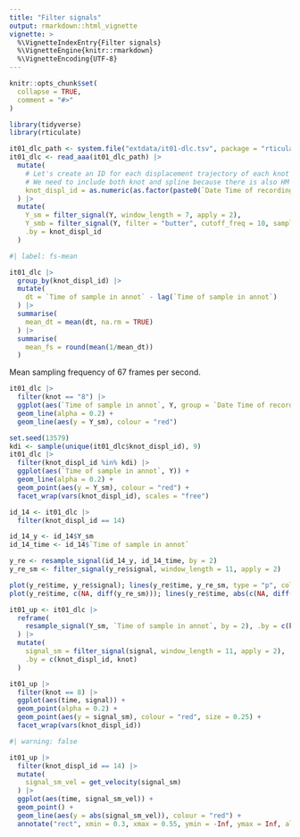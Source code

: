```yaml
---
title: "Filter signals"
output: rmarkdown::html_vignette
vignette: >
  %\VignetteIndexEntry{Filter signals}
  %\VignetteEngine{knitr::rmarkdown}
  %\VignetteEncoding{UTF-8}
---
```


```r
knitr::opts_chunk$set(
  collapse = TRUE,
  comment = "#>"
)
```

```r
library(tidyverse)
library(rticulate)
```

```r
it01_dlc_path <- system.file("extdata/it01-dlc.tsv", package = "rticulate")
it01_dlc <- read_aaa(it01_dlc_path) |> 
  mutate(
    # Let's create an ID for each displacement trajectory of each knot in each recording
    # We need to include both knot and spline because there is also HM spline and STM spline
    knot_displ_id = as.numeric(as.factor(paste0(`Date Time of recording`, spline, knot)))
  ) |> 
  mutate(
    Y_sm = filter_signal(Y, window_length = 7, apply = 2),
    Y_smb = filter_signal(Y, filter = "butter", cutoff_freq = 10, sampling_freq = 67),
    .by = knot_displ_id
  )
```


```r
#| label: fs-mean

it01_dlc |>
  group_by(knot_displ_id) |>
  mutate(
    dt = `Time of sample in annot` - lag(`Time of sample in annot`)
  ) |>
  summarise(
    mean_dt = mean(dt, na.rm = TRUE)
  ) |>
  summarise(
    mean_fs = round(mean(1/mean_dt))
  )
```

Mean sampling frequency of 67 frames per second.

```r
it01_dlc |> 
  filter(knot == "8") |> 
  ggplot(aes(`Time of sample in annot`, Y, group = `Date Time of recording`)) +
  geom_line(alpha = 0.2) +
  geom_line(aes(y = Y_sm), colour = "red")
```

```r
set.seed(13579)
kdi <- sample(unique(it01_dlc$knot_displ_id), 9)
it01_dlc |> 
  filter(knot_displ_id %in% kdi) |> 
  ggplot(aes(`Time of sample in annot`, Y)) +
  geom_line(alpha = 0.2) +
  geom_point(aes(y = Y_sm), colour = "red") +
  facet_wrap(vars(knot_displ_id), scales = "free")
```



```r
id_14 <- it01_dlc |> 
  filter(knot_displ_id == 14)

id_14_y <- id_14$Y_sm
id_14_time <- id_14$`Time of sample in annot`

y_re <- resample_signal(id_14_y, id_14_time, by = 2)
y_re_sm <- filter_signal(y_re$signal, window_length = 11, apply = 2)

plot(y_re$time, y_re$signal); lines(y_re$time, y_re_sm, type = "p", col = "red")
plot(y_re$time, c(NA, diff(y_re_sm))); lines(y_re$time, abs(c(NA, diff(y_re_sm))), col = "red")
```

```r
it01_up <- it01_dlc |> 
  reframe(
    resample_signal(Y_sm, `Time of sample in annot`, by = 2), .by = c(knot_displ_id, knot)
  ) |> 
  mutate(
    signal_sm = filter_signal(signal, window_length = 11, apply = 2),
    .by = c(knot_displ_id, knot)
  )

it01_up |> 
  filter(knot == 8) |> 
  ggplot(aes(time, signal)) +
  geom_point(alpha = 0.2) +
  geom_point(aes(y = signal_sm), colour = "red", size = 0.25) +
  facet_wrap(vars(knot_displ_id))
```

```r
#| warning: false

it01_up |> 
  filter(knot_displ_id == 14) |> 
  mutate(
    signal_sm_vel = get_velocity(signal_sm)
  ) |> 
  ggplot(aes(time, signal_sm_vel)) +
  geom_point() +
  geom_line(aes(y = abs(signal_sm_vel)), colour = "red") +
  annotate("rect", xmin = 0.3, xmax = 0.55, ymin = -Inf, ymax = Inf, alpha = 0.3)
```

